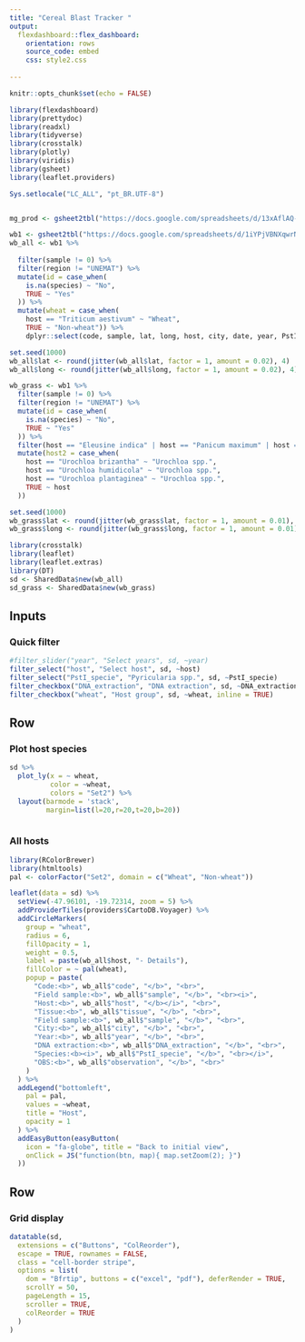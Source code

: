 ```yaml
---
title: "Cereal Blast Tracker "
output: 
  flexdashboard::flex_dashboard:
    orientation: rows
    source_code: embed
    css: style2.css
  
---
```



```r
knitr::opts_chunk$set(echo = FALSE)

library(flexdashboard)
library(prettydoc)
library(readxl)
library(tidyverse)
library(crosstalk)
library(plotly)
library(viridis)
library(gsheet)
library(leaflet.providers)
```



```r
Sys.setlocale("LC_ALL", "pt_BR.UTF-8")


mg_prod <- gsheet2tbl("https://docs.google.com/spreadsheets/d/13xAflAQ-x78Vkq0O0jUEkUxHPq5G1R4gwqzillMxoTo/edit?usp=sharing")

wb1 <- gsheet2tbl("https://docs.google.com/spreadsheets/d/1iYPjVBNXqwrNwp0lQI2YZnUChfSjVn3b5guuxnYS144/edit?usp=sharing")
wb_all <- wb1 %>%
  
  filter(sample != 0) %>%
  filter(region != "UNEMAT") %>%
  mutate(id = case_when(
    is.na(species) ~ "No",
    TRUE ~ "Yes"
  )) %>%
  mutate(wheat = case_when(
    host == "Triticum aestivum" ~ "Wheat",
    TRUE ~ "Non-wheat")) %>% 
    dplyr::select(code, sample, lat, long, host, city, date, year, PstI_specie, species, wheat, DNA_extraction)    

set.seed(1000)
wb_all$lat <- round(jitter(wb_all$lat, factor = 1, amount = 0.02), 4)
wb_all$long <- round(jitter(wb_all$long, factor = 1, amount = 0.02), 4)

wb_grass <- wb1 %>%
  filter(sample != 0) %>%
  filter(region != "UNEMAT") %>%
  mutate(id = case_when(
    is.na(species) ~ "No",
    TRUE ~ "Yes"
  )) %>%
  filter(host == "Eleusine indica" | host == "Panicum maximum" | host == "Urochloa brizantha" | host == "Rhynchelytrum roseum" | host == "Urochloa humidicola" | host == "Urochloa plantaginea" | host == "Cynodon plectostachyus") %>%
  mutate(host2 = case_when(
    host == "Urochloa brizantha" ~ "Urochloa spp.",
    host == "Urochloa humidicola" ~ "Urochloa spp.",
    host == "Urochloa plantaginea" ~ "Urochloa spp.",
    TRUE ~ host
  ))

set.seed(1000)
wb_grass$lat <- round(jitter(wb_grass$lat, factor = 1, amount = 0.01), 4)
wb_grass$long <- round(jitter(wb_grass$long, factor = 1, amount = 0.01), 4)
```



```r
library(crosstalk)
library(leaflet)
library(leaflet.extras)
library(DT)
sd <- SharedData$new(wb_all)
sd_grass <- SharedData$new(wb_grass)
```


Inputs {.sidebar}
-------------------------------------



### Quick filter


```r
#filter_slider("year", "Select years", sd, ~year)
filter_select("host", "Select host", sd, ~host)
filter_select("PstI_specie", "Pyricularia spp.", sd, ~PstI_specie)
filter_checkbox("DNA_extraction", "DNA extraction", sd, ~DNA_extraction, inline = TRUE)
filter_checkbox("wheat", "Host group", sd, ~wheat, inline = TRUE)


```


Row {}
-------------------------------------


### Plot host species


```r
sd %>% 
  plot_ly(x = ~ wheat,
          color = ~wheat, 
          colors = "Set2") %>% 
  layout(barmode = 'stack',
         margin=list(l=20,r=20,t=20,b=20)) 



```




### <i class="fa fa-map" aria-hidden="true"></i> All hosts

```r
library(RColorBrewer)
library(htmltools)
pal <- colorFactor("Set2", domain = c("Wheat", "Non-wheat"))

leaflet(data = sd) %>%
  setView(-47.96101, -19.72314, zoom = 5) %>%
  addProviderTiles(providers$CartoDB.Voyager) %>%
  addCircleMarkers(
    group = "wheat",
    radius = 6,
    fillOpacity = 1,
    weight = 0.5,
    label = paste(wb_all$host, "- Details"),
    fillColor = ~ pal(wheat),
    popup = paste(
      "Code:<b>", wb_all$"code", "</b>", "<br>",
      "Field sample:<b>", wb_all$"sample", "</b>", "<br><i>",
      "Host:<b>", wb_all$"host", "</b></i>", "<br>",
      "Tissue:<b>", wb_all$"tissue", "</b>", "<br>",
      "Field sample:<b>", wb_all$"sample", "</b>", "<br>",
      "City:<b>", wb_all$"city", "</b>", "<br>",
      "Year:<b>", wb_all$"year", "</b>", "<br>",
      "DNA extraction:<b>", wb_all$"DNA_extraction", "</b>", "<br>",
      "Species:<b><i>", wb_all$"PstI_specie", "</b>", "<br></i>",
      "OBS:<b>", wb_all$"observation", "</b>", "<br>"
    )
  ) %>%
  addLegend("bottomleft",
    pal = pal,
    values = ~wheat,
    title = "Host",
    opacity = 1
  ) %>%
  addEasyButton(easyButton(
    icon = "fa-globe", title = "Back to initial view",
    onClick = JS("function(btn, map){ map.setZoom(2); }")
  ))
```


Row
----------


### <i class="fa fa-table" aria-hidden="true"></i> Grid display


```r
datatable(sd,
  extensions = c("Buttons", "ColReorder"),
  escape = TRUE, rownames = FALSE,
  class = "cell-border stripe",
  options = list(
    dom = "Bfrtip", buttons = c("excel", "pdf"), deferRender = TRUE,
    scrollY = 50,
    pageLength = 15,
    scroller = TRUE,
    colReorder = TRUE
  )
)
```


